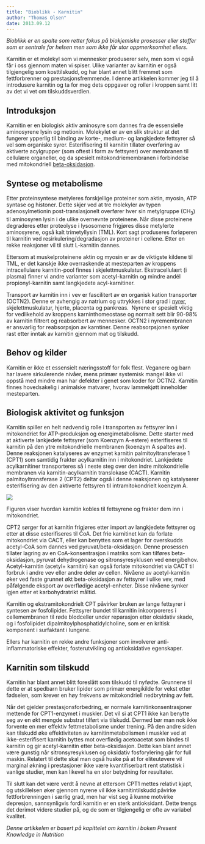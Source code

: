 ```yaml
---
title: "Bioblikk - Karnitin"
author: "Thomas Olsen"
date: 2013.09.12
---
```


*Bioblikk er en spalte som retter fokus på biokjemiske prosesser eller stoffer som er sentrale for helsen men som ikke får stor oppmerksomhet ellers.*

Karnitin er et molekyl som vi mennesker produserer selv, men som vi også får i oss gjennom maten vi spiser. Ulike varianter av karnitin er også tilgjengelig som kosttilskudd, og har blant annet blitt fremmet som fettforbrenner og prestasjonsfremmende. I denne artikkelen kommer jeg til å introdusere karnitin og ta for meg dets oppgaver og roller i kroppen samt litt av det vi vet om tilskuddsverdien.

## Introduksjon

Karnitin er en biologisk aktiv aminosyre som dannes fra de essensielle aminosyrene lysin og metionin. Molekylet er av en slik struktur at det fungerer ypperlig til binding av korte-, medium- og langkjedete fettsyrer så vel som organiske syrer. Esterifisering til karnitin tillater overføring av aktiverte acylgrupper (som oftest i form av fettsyrer) over membranen til cellulære organeller, og da spesielt mitokondriemembranen i forbindelse med mitokondriell [beta-oksidasjon](metabolismen/fettsyrenedbrytning.qmd).

## Syntese og metabolisme

Etter proteinsyntese metyleres forskjellige proteiner som aktin, myosin, ATP syntase og histoner. Dette skjer ved at tre molekyler av typen adenosylmetionin post-translasjonelt overfører hver sin metylgruppe (CH~3~) til aminosyren lysin i de ulike overnevnte proteinene. Når disse proteinene degraderes etter proteolyse i lysosomene frigjøres disse metylerte aminosyrene, også kalt trimetyllysin (TML). Kort sagt produseres forløperen til karnitin ved resirkulering/degradasjon av proteiner i cellene. Etter en rekke reaksjoner vil til slutt L-karnitin dannes.

Ettersom at muskelproteinene aktin og myosin er av de viktigste kildene til TML, er det kanskje ikke overraskende at mesteparten av kroppens intracellulære karnitin-pool finnes i skjelettmuskulatur. Ekstracellulært (i plasma) finner vi andre varianter som acetyl-karnitin og mindre andél propionyl-karnitin samt langkjedete acyl-karnitiner.

Transport av karnitin inn i vev er fascilitert av en organisk kation transportør (OCTN2). Denne er avhengig av natrium og uttrykkes i stor grad i [nyrer](fysiologi/nyre1.qmd), skjelettmuskulatur, hjerte, placenta og pankreas.  Nyrene er spesielt viktig for vedlikehold av kroppens karninthomeostase og normalt sett blir 90-98% av karnitin filtrert og reabsorbert av mennesker. OCTN2 i nyremembranen er ansvarlig for reabsorpsjon av karntiner. Denne reabsorpsjonen synker rast etter inntak av karnitin gjennom mat og tilskudd.

## Behov og kilder

Karnitin er ikke et essensielt næringsstoff for folk flest. Veganere og barn har lavere sirkulerende nivåer, mens primær systemisk mangel ikke vil oppstå med mindre man har defekter i genet som koder for OCTN2. Karnitin finnes hovedsakelig i animalske matvarer, hvorav lammekjøtt inneholder mesteparten.

## Biologisk aktivitet og funksjon

Karnitin spiller en helt nødvendig rolle i transporten av fettsyrer inn i mitokondriet for ATP-produksjon og energimetabolisme. Dette starter med at aktiverte lankjedete fettsyrer (som Koenzym A-estere) esterifiseres til karnitin på den ytre mitokondrielle membranen (koenzym A spaltes av). Denne reaksjonen katalyseres av enzymet karnitin palmitoyltransferase 1 (CPT1) som samtidig frakter acylkarnitin inn i mitokondriet. Lankjedete acylkarnitiner transporteres så i neste steg over den indre mitokondrielle membranen via karnitin-acylkarnitin translokase (CACT). Karnitin palmitoyltransferase 2 (CPT2) deltar også i denne reaksjonen og katalyserer esterifisering av den aktiverte fettsyren til intramitokondrielt koenzym A.

![](images/clipboard-4089956880.png)

Figuren viser hvordan karnitin kobles til fettsyrene og frakter dem inn i mitokondriet.

CPT2 sørger for at karnitin frigjøres etter import av langkjedete fettsyrer og etter at disse esterifiseres til CoA. Det frie karnitinet kan da forlate mitokondriet via CACT, eller kan benyttes som et lager for overskudds acetyl-CoA som dannes ved pyruvat/beta-oksidasjon. Denne prosessen tillater lagring av en CoA-konsentrasjon i matriks som kan tilføres beta-oksidasjon, pyruvat dehydrogenase og sitronsyresyklusen ved energibehov. Acetyl-karnitin (acetyl+ karnitin) kan også forlate mitokondriet via CACT til forbruk i andre vev eller andre deler av cellen. Nivåene av acetyl-karnitin øker ved faste grunnet økt beta-oksidasjon av fettsyrer i ulike vev, med påfølgende eksport av overflødige acetyl-enheter. Disse nivåene synker igjen etter et karbohydratrikt måltid.

Karnitin og ekstramitokondrielt CPT påvirker bruken av lange fettsyrer i syntesen av fosfolipider. Fettsyrer bundet til karnitin inkoorporeres i cellemembranen til røde blodceller under reparasjon etter oksidativ skade, og i fosfolipidet dipalmitoylphosphatidylcholine, som er en kritisk komponent i surfaktant i lungene.

Ellers har karnitin en rekke andre funksjoner som involverer anti-inflammatoriske effekter, fosterutvikling og antioksidative egenskaper.

## Karnitin som tilskudd

Karnitin har blant annet blitt foreslått som tilskudd til nyfødte. Grunnene til dette er at spedbarn bruker lipider som primær energikilde for vekst etter fødselen, som krever en høy frekvens av mitokondriell nedbrytning av fett.

Når det gjelder prestasjonsforbedring, er normale karnitinkonsentrasjoner mettende for CPT1-enzymet i muskler. Det vil si at CPT1 ikke kan benytte seg av en økt mengde substrat tilført via tilskudd. Dermed bør man nok ikke forvente en mer effektiv fettmetabolisme under trening. På den andre siden kan tilskudd øke effektiviteten av karnitinmetabolismen i muskler ved at ikke-esterifisert karnitin byttes mot overflødig acetoacetat som bindes til karnitin og gir acetyl-karnitin etter beta-oksidasjon. Dette kan blant annet være gunstig når sitronsyresyklusen og oksidativ fosforylering går for full maskin. Relatert til dette skal man også huske på at for eliteutøvere vil marginal økning i prestasjoner ikke være kvantifiserbart rent statistisk i vanlige studier, men kan likevel ha en stor betydning for resultater.

Til slutt kan det være verdt å nevne at ettersom CPT1 mettes relativt kjapt, og utskillelsen øker gjennom nyrene vil ikke karnitintilskudd påvirke fettforbrenningen i særlig grad, men har vist seg å kunne motvirke depresjon, sannsynligvis fordi karnitin er en sterk antioksidant. Dette trengs det derimot videre studier på, og de som er tilgjengelig er ofte av variabel kvalitet.

*Denne artikkelen er basert på kapittelet om karnitin i boken Present Knowledge in Nutrition*
